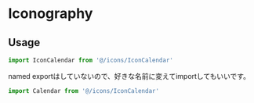 

<Meta title="Iconography" />

# Iconography

<IconGallery>
  <IconItem name="calendar">
    <IconCalendar />
  </IconItem>
  <IconItem name="check">
    <IconCheck />
  </IconItem>
  <IconItem name="list">
    <IconList />
  </IconItem>
  <IconItem name="pencil">
    <IconPencil />
  </IconItem>
  <IconItem name="plus">
    <IconPlus />
  </IconItem>
  <IconItem name="timer">
    <IconTimer />
  </IconItem>
  <IconItem name="trash">
    <IconTrash />
  </IconItem>
</IconGallery>

## Usage

```ts
import IconCalendar from '@/icons/IconCalendar'
```

named exportはしていないので、好きな名前に変えてimportしてもいいです。

```ts
import Calendar from '@/icons/IconCalendar'
```